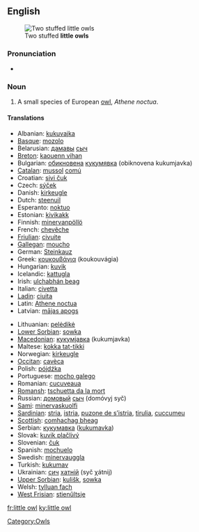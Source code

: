{{wikipedia}}
==English==
[[Image:Kirkeugle.jpg|thumb|Two stuffed '''little owls''']]

===Pronunciation===
* {{IPA|/'lɪtəl ɑʊl/}}

===Noun===
{{en-noun|sg=[[little]] [[owl]]}}

# A small species of European [[owl]], ''Athene noctua''.

====Translations====
{{trans-top|species of owl}}
* Albanian: [[kukuvajka]]
* [[Basque]]: [[mozolo]]
* Belarusian: [[дамавы]] [[сыч]]
* [[Breton]]: [[kaouenn vihan]]
* Bulgarian: [[обикновена]] [[кукумявка]] (obiknovena kukumjavka)
* [[Catalan]]: [[mussol]] [[comú]]
* Croatian: [[sivi čuk]]
* Czech: [[sýček]] {{m}}
* Danish: [[kirkeugle]]
* Dutch: [[steenuil]] {{m}}
* Esperanto: [[noktuo]]
* Estonian: [[kivikakk]]
* Finnish: [[minervanpöllö]]
* French: [[chevêche]] {{f}}
* [[Friulian]]: [[civuite]]
* [[Gallegan]]: [[moucho]]
* German: [[Steinkauz]] {{m}}
* Greek: [[κουκουβάγια]] (koukouvágia) {{f}}
* Hungarian: [[kuvik]]
* Icelandic: [[kattugla]]
* Irish: [[ulchabhán beag]]
* Italian: [[civetta]] {{f}}
* [[Ladin]]: [[ciuita]]
* Latin: [[Athene noctua]] {{f}}
* Latvian: [[mājas apogs]]
{{trans-mid}}
* Lithuanian: [[pelėdikė]]
* [[Lower Sorbian]]: [[sowka]]
* [[Macedonian]]: [[кукумjавка]] (kukumjavka)
* Maltese: [[kokka tat-tikki]]
* Norwegian: [[kirkeugle]]
* [[Occitan]]: [[cavèca]]
* Polish: [[pójdźka]] {{f}}
* Portuguese: [[mocho galego]] {{m}}
* Romanian: [[cucuveaua]]
* [[Romansh]]: [[tschuetta da la mort]]
* Russian: [[домовый]] [[сыч]] (domóvyj syč) {{m}}
* [[Sami]]: [[minervaskuolfi]]
* [[Sardinian]]: [[stria]], [[istria]], [[puzone de s’istria]], [[tirulia]], [[cuccumeu]]
* [[Scottish]]: [[comhachag bheag]]
* Serbian: [[кукумавка]] ([[kukumavka]])
* Slovak: [[kuvik plačlivý]]
* Slovenian: [[čuk]]
* Spanish: [[mochuelo]] {{m}}
* Swedish: [[minervauggla]]
* Turkish: [[kukumav]]
* Ukrainian: [[сич]] [[хатній]] (syč χátnij)
* [[Upper Sorbian]]: [[kulišk]], [[sowka]]
* Welsh: [[tylluan fach]]
* [[West Frisian]]: [[stienûltsje]]
{{trans-bottom}}

[[Category:Owls]]

[[fr:little owl]]
[[ky:little owl]]